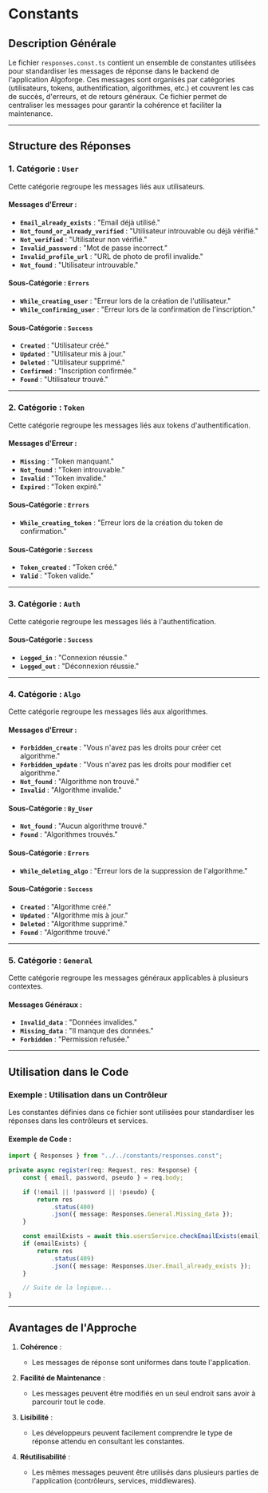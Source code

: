 # Constants

## Description Générale

Le fichier `responses.const.ts` contient un ensemble de constantes utilisées pour standardiser les messages de réponse dans le backend de l'application Algoforge. Ces messages sont organisés par catégories (utilisateurs, tokens, authentification, algorithmes, etc.) et couvrent les cas de succès, d'erreurs, et de retours généraux. Ce fichier permet de centraliser les messages pour garantir la cohérence et faciliter la maintenance.

---

## Structure des Réponses

### 1. **Catégorie : `User`**

Cette catégorie regroupe les messages liés aux utilisateurs.

#### Messages d'Erreur :

-   **`Email_already_exists`** : "Email déjà utilisé."
-   **`Not_found_or_already_verified`** : "Utilisateur introuvable ou déjà vérifié."
-   **`Not_verified`** : "Utilisateur non vérifié."
-   **`Invalid_password`** : "Mot de passe incorrect."
-   **`Invalid_profile_url`** : "URL de photo de profil invalide."
-   **`Not_found`** : "Utilisateur introuvable."

#### Sous-Catégorie : `Errors`

-   **`While_creating_user`** : "Erreur lors de la création de l'utilisateur."
-   **`While_confirming_user`** : "Erreur lors de la confirmation de l'inscription."

#### Sous-Catégorie : `Success`

-   **`Created`** : "Utilisateur créé."
-   **`Updated`** : "Utilisateur mis à jour."
-   **`Deleted`** : "Utilisateur supprimé."
-   **`Confirmed`** : "Inscription confirmée."
-   **`Found`** : "Utilisateur trouvé."

---

### 2. **Catégorie : `Token`**

Cette catégorie regroupe les messages liés aux tokens d'authentification.

#### Messages d'Erreur :

-   **`Missing`** : "Token manquant."
-   **`Not_found`** : "Token introuvable."
-   **`Invalid`** : "Token invalide."
-   **`Expired`** : "Token expiré."

#### Sous-Catégorie : `Errors`

-   **`While_creating_token`** : "Erreur lors de la création du token de confirmation."

#### Sous-Catégorie : `Success`

-   **`Token_created`** : "Token créé."
-   **`Valid`** : "Token valide."

---

### 3. **Catégorie : `Auth`**

Cette catégorie regroupe les messages liés à l'authentification.

#### Sous-Catégorie : `Success`

-   **`Logged_in`** : "Connexion réussie."
-   **`Logged_out`** : "Déconnexion réussie."

---

### 4. **Catégorie : `Algo`**

Cette catégorie regroupe les messages liés aux algorithmes.

#### Messages d'Erreur :

-   **`Forbidden_create`** : "Vous n'avez pas les droits pour créer cet algorithme."
-   **`Forbidden_update`** : "Vous n'avez pas les droits pour modifier cet algorithme."
-   **`Not_found`** : "Algorithme non trouvé."
-   **`Invalid`** : "Algorithme invalide."

#### Sous-Catégorie : `By_User`

-   **`Not_found`** : "Aucun algorithme trouvé."
-   **`Found`** : "Algorithmes trouvés."

#### Sous-Catégorie : `Errors`

-   **`While_deleting_algo`** : "Erreur lors de la suppression de l'algorithme."

#### Sous-Catégorie : `Success`

-   **`Created`** : "Algorithme créé."
-   **`Updated`** : "Algorithme mis à jour."
-   **`Deleted`** : "Algorithme supprimé."
-   **`Found`** : "Algorithme trouvé."

---

### 5. **Catégorie : `General`**

Cette catégorie regroupe les messages généraux applicables à plusieurs contextes.

#### Messages Généraux :

-   **`Invalid_data`** : "Données invalides."
-   **`Missing_data`** : "Il manque des données."
-   **`Forbidden`** : "Permission refusée."

---

## Utilisation dans le Code

### Exemple : Utilisation dans un Contrôleur

Les constantes définies dans ce fichier sont utilisées pour standardiser les réponses dans les contrôleurs et services.

#### Exemple de Code :

```typescript
import { Responses } from "../../constants/responses.const";

private async register(req: Request, res: Response) {
	const { email, password, pseudo } = req.body;

	if (!email || !password || !pseudo) {
		return res
			.status(400)
			.json({ message: Responses.General.Missing_data });
	}

	const emailExists = await this.usersService.checkEmailExists(email);
	if (emailExists) {
		return res
			.status(409)
			.json({ message: Responses.User.Email_already_exists });
	}

	// Suite de la logique...
}
```

---

## Avantages de l'Approche

1. **Cohérence** :

    - Les messages de réponse sont uniformes dans toute l'application.

2. **Facilité de Maintenance** :

    - Les messages peuvent être modifiés en un seul endroit sans avoir à parcourir tout le code.

3. **Lisibilité** :

    - Les développeurs peuvent facilement comprendre le type de réponse attendu en consultant les constantes.

4. **Réutilisabilité** :
    - Les mêmes messages peuvent être utilisés dans plusieurs parties de l'application (contrôleurs, services, middlewares).

